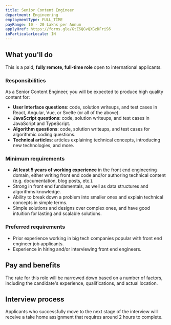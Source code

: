 ```yaml
---
title: Senior Content Engineer
department: Engineering
employmentType: FULL_TIME
payRange: 10 - 20 Lakhs per Annum
applyHref: https://forms.gle/GtZ6QGvQXGzDFriS6
inParticularLocale: IN
---
```


## What you'll do

This is a paid, **fully remote, full-time role** open to international applicants.

### Responsibilities

As a Senior Content Engineer, you will be expected to produce high quality content for:

- **User Interface questions**: code, solution writeups, and test cases in React, Angular, Vue, or Svelte (or all of the above).
- **JavaScript questions**: code, solution writeups, and test cases in JavaScript and TypeScript.
- **Algorithm questions**: code, solution writeups, and test cases for algorithmic coding questions.
- **Technical articles**: articles explaining technical concepts, introducing new technologies, and more.

### Minimum requirements

- **At least 5 years of working experience** in the front end engineering domain, either writing front end code and/or authoring technical content (e.g. documentation, blog posts, etc.).
- Strong in front end fundamentals, as well as data structures and algorithms knowledge.
- Ability to break down a problem into smaller ones and explain technical concepts in simple terms.
- Simple solutions and designs over complex ones, and have good intuition for lasting and scalable solutions.

### Preferred requirements

- Prior experience working in big tech companies popular with front end engineer job applicants.
- Experience in hiring and/or interviewing front end engineers.

## Pay and benefits

The rate for this role will be narrowed down based on a number of factors, including the candidate's experience, qualifications, and actual location.

## Interview process

Applicants who successfully move to the next stage of the interview will receive a take home assignment that requires around 2 hours to complete.
